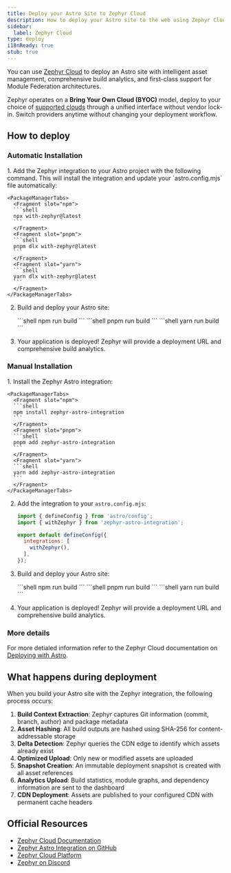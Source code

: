 ```yaml
---
title: Deploy your Astro Site to Zephyr Cloud
description: How to deploy your Astro site to the web using Zephyr Cloud.
sidebar:
  label: Zephyr Cloud
type: deploy
i18nReady: true
stub: true
---
```



You can use [Zephyr Cloud](https://zephyr-cloud.io) to deploy an Astro site with intelligent asset management, comprehensive build analytics, and first-class support for Module Federation architectures.

Zephyr operates on a **Bring Your Own Cloud (BYOC)** model, deploy to your choice of [supported clouds](https://docs.zephyr-cloud.io/cloud) through a unified interface without vendor lock-in. Switch providers anytime without changing your deployment workflow.

## How to deploy

### Automatic Installation

<Steps>
1. Add the Zephyr integration to your Astro project with the following command. This will install the integration and update your `astro.config.mjs` file automatically:

    <PackageManagerTabs>
      <Fragment slot="npm">
      ```shell
      npx with-zephyr@latest
      ```
      </Fragment>
      <Fragment slot="pnpm">
      ```shell
      pnpm dlx with-zephyr@latest
      ```
      </Fragment>
      <Fragment slot="yarn">
      ```shell
      yarn dlx with-zephyr@latest
      ```
      </Fragment>
    </PackageManagerTabs>

2. Build and deploy your Astro site:

    <PackageManagerTabs>
      <Fragment slot="npm">
      ```shell
      npm run build
      ```
      </Fragment>
      <Fragment slot="pnpm">
      ```shell
      pnpm run build
      ```
      </Fragment>
      <Fragment slot="yarn">
      ```shell
      yarn run build
      ```
      </Fragment>
    </PackageManagerTabs>

3. Your application is deployed! Zephyr will provide a deployment URL and comprehensive build analytics.
</Steps>

### Manual Installation

<Steps>
1. Install the Zephyr Astro integration:

    <PackageManagerTabs>
      <Fragment slot="npm">
      ```shell
      npm install zephyr-astro-integration
      ```
      </Fragment>
      <Fragment slot="pnpm">
      ```shell
      pnpm add zephyr-astro-integration
      ```
      </Fragment>
      <Fragment slot="yarn">
      ```shell
      yarn add zephyr-astro-integration
      ```
      </Fragment>
    </PackageManagerTabs>

2. Add the integration to your `astro.config.mjs`:

    ```js
    import { defineConfig } from 'astro/config';
    import { withZephyr } from 'zephyr-astro-integration';

    export default defineConfig({
      integrations: [
        withZephyr(),
      ],
    });
    ```

3. Build and deploy your Astro site:

    <PackageManagerTabs>
      <Fragment slot="npm">
      ```shell
      npm run build
      ```
      </Fragment>
      <Fragment slot="pnpm">
      ```shell
      pnpm run build
      ```
      </Fragment>
      <Fragment slot="yarn">
      ```shell
      yarn run build
      ```
      </Fragment>
    </PackageManagerTabs>
4. Your application is deployed! Zephyr will provide a deployment URL and comprehensive build analytics.
</Steps>

### More details

For more detialed information refer to the Zephyr Cloud documentation on [Deploying with Astro](https://docs.zephyr-cloud.io/meta-frameworks/astro).

## What happens during deployment

When you build your Astro site with the Zephyr integration, the following process occurs:

1. **Build Context Extraction**: Zephyr captures Git information (commit, branch, author) and package metadata
2. **Asset Hashing**: All build outputs are hashed using SHA-256 for content-addressable storage
3. **Delta Detection**: Zephyr queries the CDN edge to identify which assets already exist
4. **Optimized Upload**: Only new or modified assets are uploaded
5. **Snapshot Creation**: An immutable deployment snapshot is created with all asset references
6. **Analytics Upload**: Build statistics, module graphs, and dependency information are sent to the dashboard
7. **CDN Deployment**: Assets are published to your configured CDN with permanent cache headers

## Official Resources

- [Zephyr Cloud Documentation](https://docs.zephyr-cloud.io)
- [Zephyr Astro Integration on GitHub](https://github.com/ZephyrCloudIO/zephyr-packages/tree/main/libs/zephyr-astro-integration)
- [Zephyr Cloud Platform](https://zephyr-cloud.io)
- [Zephyr on Discord](https://discord.gg/zephyrcloud)
